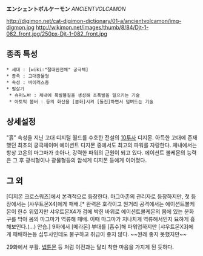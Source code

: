 '''エンシェントボルケーモン''' ''ANCIENTVOLCAMON''

http://digimon.net/cat-digimon-dictionary/01-a/ancientvolcamon/img-digmon.jpg http://wikimon.net/images/thumb/8/84/Djt-1-082_front.jpg/250px-Djt-1-082_front.jpg

== 종족 특성 ==
 * 세대 : [wiki:"절대완전체" 궁극체]
 * 종족 : 고대광물형
 * 속성 : 바이러스종
 * 필살기
  * 슈퍼노바 : 체내에 폭발물질을 생성해 초폭발을 일으키는 기술
  * 아토믹 봄버 : 등의 화산을 [분화]시켜 [돌진]하면서 덤벼드는 기술

== 상세설정 ==
"흙" 속성을 지닌 고대 디지털 월드를 수호한 전설의 [[10투사]] 디지몬. 아득한 고대에 존재했던 최초의 궁극체이며 에이션트 디지몬 중에서도 최고의 파워를 자랑한다. 체내에서는 항상 고온의 마그마가 솟아나, 강력한 파워의 근원이 되고 있다. 에이션트 볼케몬의 능력은 그 후 광석형이나 광물형등의 암석계 디지몬 등에게 이어졌다.

== 그 외 ==
[디지몬 크로스워즈]에서 본격적으로 등장한다. 마그마존의 관리자로 등장하지만, 첫 등장에서는 [샤우트몬X4]에게 패배.[* 완력은 호각이고 원거리 공격에서는 에이션트볼케몬이 한수 위였지만 샤우트몬X4가 검에 박힌 바위로 에이션트볼케몬의 몸에 있는 분화구를 막아 몸의 마그마가 역류해 패배. 이때 마그마가 지나치게 역류해서인지 묘햐게 흉해보인다.(…) 안습.] 9화에서 [메라몬] 부대를 [흡수]해 파워업하지만 [샤우트몬X3]에게 패배하는등 십투사인데도 불구하고 취급이 좋지 않다. ~~원래 좋지 못했지만~~

29화에서 부활. [[넵튠몬]] 등 처럼 이전과는 달리 착한 마음을 가지게 된 듯하다.
